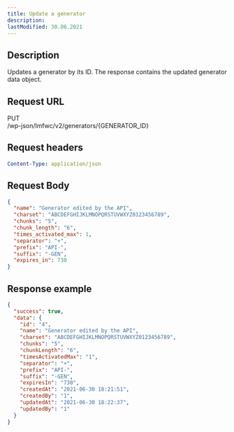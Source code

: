 ```yaml
---
title: Update a generator
description:
lastModified: 30.06.2021
---
```


## Description

Updates a generator by its ID. The response contains the updated generator data
object.

## Request URL

<div className={"doc-request-example"} style={{ marginBottom: '1em' }}>
  <div className={"method put"}>PUT</div>
  <div className={"url"}>/wp-json/lmfwc/v2/generators/<span className={"variable"}>&#123;GENERATOR_ID&#125;</span></div>
</div>

## Request headers

```yaml
Content-Type: application/json
```

## Request Body

```json
{
  "name": "Generator edited by the API",
  "charset": "ABCDEFGHIJKLMNOPQRSTUVWXYZ0123456789",
  "chunks": "5",
  "chunk_length": "6",
  "times_activated_max": 1,
  "separator": "+",
  "prefix": "API-",
  "suffix": "-GEN",
  "expires_in": 730
}
```

## Response example

```json
{
  "success": true,
  "data": {
    "id": "4",
    "name": "Generator edited by the API",
    "charset": "ABCDEFGHIJKLMNOPQRSTUVWXYZ0123456789",
    "chunks": "5",
    "chunkLength": "6",
    "timesActivatedMax": "1",
    "separator": "+",
    "prefix": "API-",
    "suffix": "-GEN",
    "expiresIn": "730",
    "createdAt": "2021-06-30 18:21:51",
    "createdBy": "1",
    "updatedAt": "2021-06-30 18:22:37",
    "updatedBy": "1"
  }
}
```
